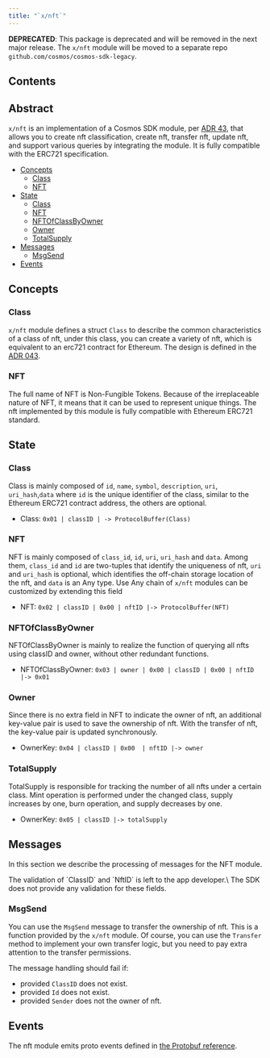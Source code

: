 ```yaml
---
title: "`x/nft`"
---
```


**DEPRECATED**: This package is deprecated and will be removed in the next major release. The `x/nft` module will be moved to a separate repo `github.com/cosmos/cosmos-sdk-legacy`.

## Contents

## Abstract

`x/nft` is an implementation of a Cosmos SDK module, per [ADR 43](/docs/sdk/next/documentation/legacy/adr-comprehensive#adr-043-nft-module), that allows you to create nft classification, create nft, transfer nft, update nft, and support various queries by integrating the module. It is fully compatible with the ERC721 specification.

- [Concepts](#concepts)
  - [Class](#class)
  - [NFT](#nft)
- [State](#state)
  - [Class](#class-1)
  - [NFT](#nft-1)
  - [NFTOfClassByOwner](#nftofclassbyowner)
  - [Owner](#owner)
  - [TotalSupply](#totalsupply)
- [Messages](#messages)
  - [MsgSend](#msgsend)
- [Events](#events)

## Concepts

### Class

`x/nft` module defines a struct `Class` to describe the common characteristics of a class of nft, under this class, you can create a variety of nft, which is equivalent to an erc721 contract for Ethereum. The design is defined in the [ADR 043](docs/sdk/next/documentation/legacy/adr-comprehensive).

### NFT

The full name of NFT is Non-Fungible Tokens. Because of the irreplaceable nature of NFT, it means that it can be used to represent unique things. The nft implemented by this module is fully compatible with Ethereum ERC721 standard.

## State

### Class

Class is mainly composed of `id`, `name`, `symbol`, `description`, `uri`, `uri_hash`,`data` where `id` is the unique identifier of the class, similar to the Ethereum ERC721 contract address, the others are optional.

- Class: `0x01 | classID | -> ProtocolBuffer(Class)`

### NFT

NFT is mainly composed of `class_id`, `id`, `uri`, `uri_hash` and `data`. Among them, `class_id` and `id` are two-tuples that identify the uniqueness of nft, `uri` and `uri_hash` is optional, which identifies the off-chain storage location of the nft, and `data` is an Any type. Use Any chain of `x/nft` modules can be customized by extending this field

- NFT: `0x02 | classID | 0x00 | nftID |-> ProtocolBuffer(NFT)`

### NFTOfClassByOwner

NFTOfClassByOwner is mainly to realize the function of querying all nfts using classID and owner, without other redundant functions.

- NFTOfClassByOwner: `0x03 | owner | 0x00 | classID | 0x00 | nftID |-> 0x01`

### Owner

Since there is no extra field in NFT to indicate the owner of nft, an additional key-value pair is used to save the ownership of nft. With the transfer of nft, the key-value pair is updated synchronously.

- OwnerKey: `0x04 | classID | 0x00  | nftID |-> owner`

### TotalSupply

TotalSupply is responsible for tracking the number of all nfts under a certain class. Mint operation is performed under the changed class, supply increases by one, burn operation, and supply decreases by one.

- OwnerKey: `0x05 | classID |-> totalSupply`

## Messages

In this section we describe the processing of messages for the NFT module.

<Warning>
  The validation of `ClassID` and `NftID` is left to the app developer.\ The SDK
  does not provide any validation for these fields.
</Warning>

### MsgSend

You can use the `MsgSend` message to transfer the ownership of nft. This is a function provided by the `x/nft` module. Of course, you can use the `Transfer` method to implement your own transfer logic, but you need to pay extra attention to the transfer permissions.

The message handling should fail if:

- provided `ClassID` does not exist.
- provided `Id` does not exist.
- provided `Sender` does not the owner of nft.

## Events

The nft module emits proto events defined in [the Protobuf reference](https://buf.build/cosmos/cosmos-sdk/docs/main:cosmos.nft.v1beta1).
